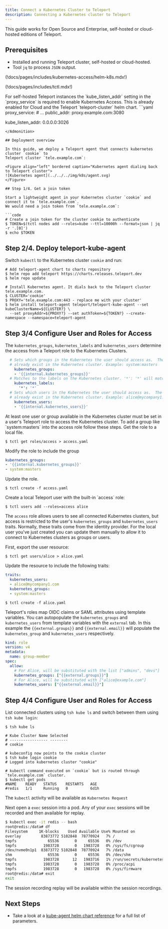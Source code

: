 ```yaml
---
title: Connect a Kubernetes Cluster to Teleport
description: Connecting a Kubernetes cluster to Teleport
---
```


<Admonition type="notice" title="Editions">
This guide works for Open Source and Enterprise, self-hosted or cloud-hosted editions of Teleport.
</Admonition>

## Prerequisites

- Installed and running Teleport cluster, self-hosted or cloud-hosted.
- Tool `jq` to process `JSON` output.


(!docs/pages/includes/kubernetes-access/helm-k8s.mdx!)

(!docs/pages/includes/tctl.mdx!)

<Admonition type="notice" title="Enable Kubernetes for Self-Hosted">
For self-hosted Teleport instances the `kube_listen_addr` setting in the `proxy_service` is required to enable Kubernetes Access.  This is already enabled for Cloud and the Teleport `teleport-cluster` helm chart.
```yaml
proxy_service:
  # ...
  public_addr: proxy.example.com:3080

  kube_listen_addr: 0.0.0.0:3026
  ```
</Admonition>

## Deployment overview

In this guide, we deploy a Teleport agent that connects kubernetes cluster `cookie` to
Teleport cluster `tele.example.com`:

<Figure align="left" bordered caption="Kubernetes agent dialing back to Teleport cluster">
  ![Kubernetes agent](../../../img/k8s/agent.svg)
</Figure>

## Step 1/4. Get a join token

Start a lightweight agent in your Kubernetes cluster `cookie` and connect it to `tele.example.com`.
We would need a join token from `tele.example.com`:

```code
# Create a join token for the cluster cookie to authenticate
$ TOKEN=$(tctl nodes add --roles=kube --ttl=10000h --format=json | jq -r '.[0]')
$ echo $TOKEN
```

## Step 2/4. Deploy teleport-kube-agent

Switch `kubectl` to the Kubernetes cluster `cookie` and run:

```code
# Add teleport-agent chart to charts repository
$ helm repo add teleport https://charts.releases.teleport.dev
$ helm repo update

# Install Kubernetes agent. It dials back to the Teleport cluster tele.example.com.
$ CLUSTER='cookie'
$ PROXY='tele.example.com:443 - replace me with your cluster'
$ helm install teleport-agent teleport/teleport-kube-agent --set kubeClusterName=${CLUSTER?} \
  --set proxyAddr=${PROXY?} --set authToken=${TOKEN?} --create-namespace --namespace=teleport-agent
```

## Step 3/4 Configure User and Roles for Access

The `kubernetes_groups`, `kubernetes_labels` and `kubernetes_users` determine the access from a Teleport
role to the Kubernetes Clusters.

```yaml
  # Sets which groups in the Kubernetes the user should access as.  The group must
  # already exist in the Kubernetes cluster. Example: system:masters
    kubernetes_groups:
    - '{{internal.kubernetes_groups}}'
  # Matches to the labels on the Kubernetes cluster. '*': '*' will match to any cluster.
    kubernetes_labels:
      '*': '*'
  # Sets which users in the Kubernetes the user should access as.  The user must
  # already exist in the Kubernetes cluster. Example: alice@mycompany1.com
    kubernetes_users:
    - '{{internal.kubernetes_users}}'
```

<Admonition type="tip" title="Group or User required">
At least one user or group available in the Kubernetes cluster must be set in a user's Teleport role to access the Kubernetes cluster.
</Admonition>

<Tabs>
  <TabItem label="Specify access in Role">
To add a group like `system:masters` into the access role follow these steps.  Get
the role to a local file.

```code
$ tctl get roles/access > access.yaml
```

Modify the role to include the group
  ```yaml
  kubernetes_groups:
  - '{{internal.kubernetes_groups}}'
  - system:masters
  ```
Update the role.
```code
$ tctl create -f access.yaml
```


</TabItem>
  <TabItem label="Local user">
  Create a local Teleport user with the built-in `access` role:

  ```code
  $ tctl users add --roles=access alice
  ```

  The `access` role allows users to see all connected Kubernetes clusters, but
  access is restricted to the user's `kubernetes_groups` and
  `kubernetes_users` traits. Normally, these traits come from the identity provider. For
  the local user you've just created you can update them manually to allow it to
  connect to Kubernetes clusters as groups or users.

  First, export the user resource:

  ```code
  $ tctl get users/alice > alice.yaml
  ```

  Update the resource to include the following traits:

  ```yaml
  traits:
    kubernetes_users:
    - alice@mycompany1.com
    kubernetes_groups:
    - system:masters
  ```

  ```code
  $ tctl create -f alice.yaml
  ```
  </TabItem>
  <TabItem label="Populate Kubernetes Groups and Users from SSO">

  Teleport's roles map OIDC claims or SAML attributes using template variables.
  You can autopopulate the `kubernetes_groups` and `kubernetes_users` from template
  variables with the `external` tab.  In this example the `{{external.groups}}`
  and `{{external.email}}` will populate the `kubernetes_group` and `kubernetes_users`
  respectively.

```yaml
kind: role
version: v4
metadata:
  name: group-member
spec:
  allow:
    # For Alice, will be substituted with the list ["admins", "devs"]
    kubernetes_groups: ["{{external.groups}}"]
    # For Alice, will be substituted with ["alice@example.com"]
    kubernetes_users: ["{{external.email}}"]
```
  </TabItem>

</Tabs>

## Step 4/4 Configure User and Roles for Access

List connected clusters using `tsh kube ls` and switch between
them using `tsh kube login`:

```code
$ tsh kube ls

# Kube Cluster Name Selected
# ----------------- --------
# cookie

# kubeconfig now points to the cookie cluster
$ tsh kube login cookie
# Logged into kubernetes cluster "cookie"

# kubectl command executed on `cookie` but is routed through `tele.example.com` cluster.
$ kubectl get pods
#NAME    READY   STATUS    RESTARTS   AGE
#redis   1/1     Running   0          6d1h
```

The `kubectl` activity will be available as `Kubernetes Request`

Next open a `exec` session into a pod. Any of your `exec` sessions will be recorded and then available for replay.

```bash
$ kubectl exec -it redis -- bash
root@redis:/data# df
Filesystem     1K-blocks    Used Available Use% Mounted on
overlay         83873772 5102848  78770924   7% /
tmpfs              65536       0     65536   0% /dev
tmpfs            1983728       0   1983728   0% /sys/fs/cgroup
/dev/nvme0n1p1  83873772 5102848  78770924   7% /data
shm                65536       0     65536   0% /dev/shm
tmpfs            1983728      12   1983716   1% /run/secrets/kubernetes.io/serviceaccount
tmpfs            1983728       0   1983728   0% /proc/acpi
tmpfs            1983728       0   1983728   0% /sys/firmware
root@redis:/data# exit
exit
```

The session recording replay will be available within the session recordings.



## Next Steps

- Take a look at a [kube-agent helm chart reference](../helm/reference.mdx#teleport-kube-agent) for a full list of parameters.
